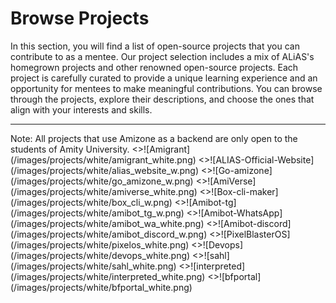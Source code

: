 
# Browse Projects

In this section, you will find a list of open-source projects that you can contribute to as a mentee.
Our project selection includes a mix of ALiAS's homegrown projects and other renowned open-source projects.
Each project is carefully curated to provide a unique learning experience and an opportunity for mentees to make meaningful contributions.
You can browse through the projects, explore their descriptions, and choose the ones that align with your interests and skills.

---
  <Callout type="info" emoji="ℹ️">
    Note: All projects that use Amizone as a backend are only open to the students of Amity University.
  </Callout>


<Cards num={2}>
  <Card image arrow title="Amigrant" href="/projects/amigrant">
    <>![Amigrant](/images/projects/white/amigrant_white.png)</>
  </Card>
  <Card image arrow title="ALIAS Official Website" href="/projects/alias-website">
    <>![ALIAS-Official-Website](/images/projects/white/alias_website_w.png)</>
  </Card>
  <Card
    image
    arrow
    title="Go-amizone"
    href="/projects/go-amizone"
  >
    <>![Go-amizone](/images/projects/white/go_amizone_w.png)</>
  </Card>
  <Card
    image
    arrow
    title="AmiVerse"
    href="/projects/amiverse"
  >
    <>![AmiVerse](/images/projects/white/amiverse_white.png)</>
  </Card>
  <Card
    image
    arrow
    title="Box-cli-maker"
    href="/projects/box-cli-maker"
  >
    <>![Box-cli-maker](/images/projects/white/box_cli_w.png)</>
  </Card>
  <Card
    image
    arrow
    title="Amibot-tg"
    href="/projects/amibot-telegram"
  >
    <>![Amibot-tg](/images/projects/white/amibot_tg_w.png)</>
  </Card>
  <Card
    image
    arrow
    title="Amibot-WhatsApp"
    href="/projects/amibot-whatsapp"
  >
    <>![Amibot-WhatsApp](/images/projects/white/amibot_wa_white.png)</>
  </Card>
  <Card image arrow title="Amibot-discord" href="/projects/amibot-discord">
    <>![Amibot-discord](/images/projects/white/amibot_discord_w.png)</>
  </Card>
  <Card
    image
    arrow
    title="PixelBlasterOS"
    href="/projects/pixelblasteros"
  >
    <>![PixelBlasterOS](/images/projects/white/pixelos_white.png)</>
  </Card>
  <Card image arrow title="DevOps Track" href="/projects/devops">
    <>![Devops](/images/projects/white/devops_white.png)</>
  </Card>

  <Card image arrow title="Sahl" href="/projects/sahl">
    <>![sahl](/images/projects/white/sahl_white.png)</>
  </Card>
   <Card image arrow title="Interpreted" href="/projects/interpreted">
    <>![interpreted](/images/projects/white/interpreted_white.png)</>
  </Card>
   <Card image arrow title="BF Portal" href="/projects/bfportal">
    <>![bfportal](/images/projects/white/bfportal_white.png)</>
  </Card>
  
</Cards>
